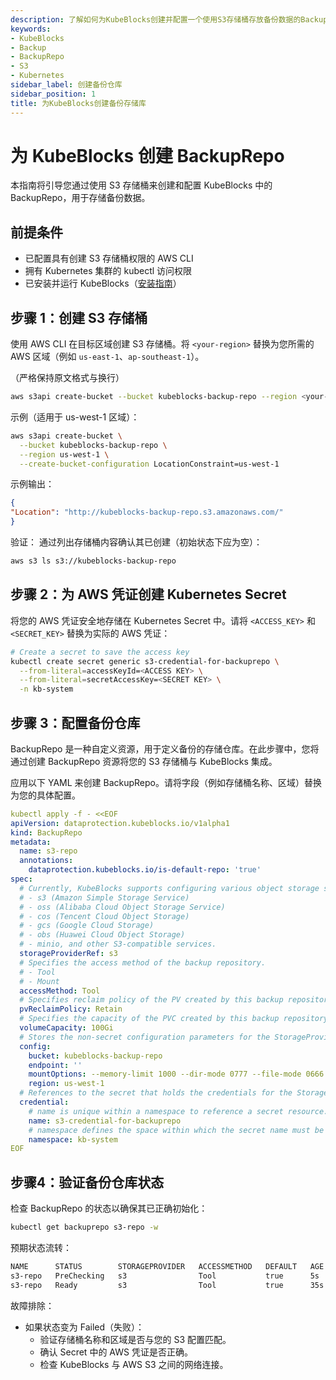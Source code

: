 ```yaml
---
description: 了解如何为KubeBlocks创建并配置一个使用S3存储桶存放备份数据的BackupRepo。
keywords:
- KubeBlocks
- Backup
- BackupRepo
- S3
- Kubernetes
sidebar_label: 创建备份仓库
sidebar_position: 1
title: 为KubeBlocks创建备份存储库
---
```

# 为 KubeBlocks 创建 BackupRepo

本指南将引导您通过使用 S3 存储桶来创建和配置 KubeBlocks 中的 BackupRepo，用于存储备份数据。

## 前提条件
- 已配置具有创建 S3 存储桶权限的 AWS CLI
- 拥有 Kubernetes 集群的 kubectl 访问权限
- 已安装并运行 KubeBlocks（[安装指南](../user_docs/overview/install-kubeblocks)）

## 步骤 1：创建 S3 存储桶

使用 AWS CLI 在目标区域创建 S3 存储桶。将 `<your-region>` 替换为您所需的 AWS 区域（例如 `us-east-1`、`ap-southeast-1`）。

（严格保持原文格式与换行）

```bash
aws s3api create-bucket --bucket kubeblocks-backup-repo --region <your-region> --create-bucket-configuration LocationConstraint=<your-region>
```

示例（适用于 us-west-1 区域）：

```bash
aws s3api create-bucket \
  --bucket kubeblocks-backup-repo \
  --region us-west-1 \
  --create-bucket-configuration LocationConstraint=us-west-1
```

示例输出：

```json
{
"Location": "http://kubeblocks-backup-repo.s3.amazonaws.com/"
}
```

验证：
通过列出存储桶内容确认其已创建（初始状态下应为空）：

```bash
aws s3 ls s3://kubeblocks-backup-repo
```




## 步骤 2：为 AWS 凭证创建 Kubernetes Secret

将您的 AWS 凭证安全地存储在 Kubernetes Secret 中。请将 `<ACCESS_KEY>` 和 `<SECRET_KEY>` 替换为实际的 AWS 凭证：

```bash
# Create a secret to save the access key
kubectl create secret generic s3-credential-for-backuprepo \
  --from-literal=accessKeyId=<ACCESS KEY> \
  --from-literal=secretAccessKey=<SECRET KEY> \
  -n kb-system
```




## 步骤 3：配置备份仓库

BackupRepo 是一种自定义资源，用于定义备份的存储仓库。在此步骤中，您将通过创建 BackupRepo 资源将您的 S3 存储桶与 KubeBlocks 集成。

应用以下 YAML 来创建 BackupRepo。请将字段（例如存储桶名称、区域）替换为您的具体配置。

```yaml
kubectl apply -f - <<EOF
apiVersion: dataprotection.kubeblocks.io/v1alpha1
kind: BackupRepo
metadata:
  name: s3-repo
  annotations:
    dataprotection.kubeblocks.io/is-default-repo: 'true'
spec:
  # Currently, KubeBlocks supports configuring various object storage services as backup repositories
  # - s3 (Amazon Simple Storage Service)
  # - oss (Alibaba Cloud Object Storage Service)
  # - cos (Tencent Cloud Object Storage)
  # - gcs (Google Cloud Storage)
  # - obs (Huawei Cloud Object Storage)
  # - minio, and other S3-compatible services.
  storageProviderRef: s3
  # Specifies the access method of the backup repository.
  # - Tool
  # - Mount
  accessMethod: Tool
  # Specifies reclaim policy of the PV created by this backup repository.
  pvReclaimPolicy: Retain
  # Specifies the capacity of the PVC created by this backup repository.
  volumeCapacity: 100Gi
  # Stores the non-secret configuration parameters for the StorageProvider.
  config:
    bucket: kubeblocks-backup-repo
    endpoint: ''
    mountOptions: --memory-limit 1000 --dir-mode 0777 --file-mode 0666
    region: us-west-1
  # References to the secret that holds the credentials for the StorageProvider.
  credential:
    # name is unique within a namespace to reference a secret resource.
    name: s3-credential-for-backuprepo
    # namespace defines the space within which the secret name must be unique.
    namespace: kb-system
EOF
```




## 步骤4：验证备份仓库状态

检查 BackupRepo 的状态以确保其已正确初始化：

```bash
kubectl get backuprepo s3-repo -w
```

预期状态流转：

```bash
NAME      STATUS        STORAGEPROVIDER   ACCESSMETHOD   DEFAULT   AGE
s3-repo   PreChecking   s3                Tool           true      5s
s3-repo   Ready         s3                Tool           true      35s
```

故障排除：
 - 如果状态变为 Failed（失败）：
   - 验证存储桶名称和区域是否与您的 S3 配置匹配。
   - 确认 Secret 中的 AWS 凭证是否正确。
   - 检查 KubeBlocks 与 AWS S3 之间的网络连接。